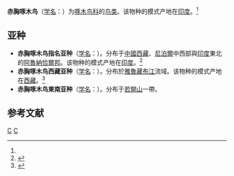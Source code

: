 {{Speciesbox
| taxon = Dryobates cathpharius
| status = LC
| status_system = iucn3.1
| status_ref = <ref name=IUCN>{{IUCN|id=61553308 |title=''Dryobates cathpharius'' |assessor=BirdLife International |assessor-link=BirdLife International |version=2018.2 |year=2016 |accessdate=1 October 2016}} 数据库資料包含說明此物種被編入無危級別的原因</ref>
| image = Crimson-breasted Woodpecker - Eaglenest Wildlife Sanctuary - Arunachal Pradesh, India.jpg
| image_caption = [[指名亞種|指名亞種]]，攝於[[印度|印度]][[西卡門縣|西卡門]]
| binomial_authority = （[[愛德華·布萊思|Blyth]], 1843）<ref name='id2403'>{{cite web| url =http://www.bioinfo.cn/db05/BjdwSpecies.php?action=view&id=2403| title =赤胸啄木鸟| work =《中国动物物种编目数据库》| publisher =中国科学院微生物研究所| author =中国科学院动物研究所| accessdate =2009-04-04| deadurl =yes| archiveurl =https://web.archive.org/web/20160305003029/http://www.bioinfo.cn/db05/BjdwSpecies.php?action=view&id=2403| archivedate =2016-03-05}}</ref>
}}

'''赤胸啄木鸟'''（[[学名|学名]]：{{lang|la|''Dryobates cathpharius''}}）为[[啄木鸟科|啄木鸟科]]的[[鸟类|鸟类]]。该物种的模式产地在[[印度|印度]]。<ref name='id2403'/>

==亚种==
*'''赤胸啄木鸟指名亚种'''（[[学名|学名]]：{{lang|la|''Picoides cathpharius cathpharius''}}）。分布于[[中國|中國]][[西藏|西藏]]、[[尼泊爾|尼泊爾]]中西部與[[印度|印度]]東北的[[阿魯納恰爾邦|阿魯納恰爾邦]]。该物种的模式产地在[[印度|印度]]。<ref name='id2404'>{{cite web| url =http://www.bioinfo.cn/db05/BjdwSpecies.php?action=view&id=2404| title =赤胸啄木鸟指名亚种| work =《中国动物物种编目数据库》| publisher =中国科学院微生物研究所| author =中国科学院动物研究所| accessdate =2009-04-04| deadurl =yes| archiveurl =https://web.archive.org/web/20160305033958/http://www.bioinfo.cn/db05/BjdwSpecies.php?action=view&id=2404| archivedate =2016-03-05}}</ref>
*'''赤胸啄木鸟西藏亚种'''（[[学名|学名]]：{{lang|la|''Picoides cathpharius ludlowi''}}）。分布於[[雅魯藏布江|雅魯藏布江]]流域。该物种的模式产地在[[西藏|西藏]]。<ref name='id2408'>{{cite web| url =http://www.bioinfo.cn/db05/BjdwSpecies.php?action=view&id=2408| title =赤胸啄木鸟西藏亚种| work =《中国动物物种编目数据库》| publisher =中国科学院微生物研究所| author =中国科学院动物研究所| accessdate =2009-04-04| deadurl =yes| archiveurl =https://web.archive.org/web/20160305102311/http://www.bioinfo.cn/db05/BjdwSpecies.php?action=view&id=2408| archivedate =2016-03-05}}</ref>
*'''赤胸啄木鸟東南亚种'''（[[学名|学名]]：{{lang|la|''Picoides cathpharius pyrrhothorax''}}）。分布于[[若開山|若開山]]一帶。

== 参考文献 ==
{{reflist}}
{{taxonbar}}
[[Category:_1843年描述的鸟类|C]]
[[Category:啄木鸟属|C]]